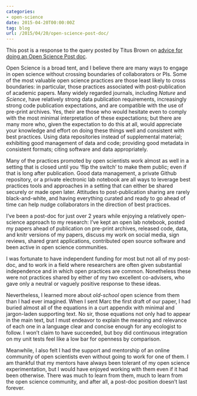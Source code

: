 ```yaml
---
categories:
- open-science
date: 2015-04-20T00:00:00Z
tag: blog
url: /2015/04/20/open-science-post-doc/
---
```


This post is a response to the query posted by Titus Brown on [advice
for doing an Open Science Post doc](http://ivory.idyll.org/blog/2015-how-to-find-openscience-advisor.html).

Open Science is a broad tent, and I believe there are many ways to
engage in open science without crossing boundaries of collaborators or
PIs. Some of the most valuable open science practices are those least
likely to cross boundaries: in particular, those practices associated
with post-publication of academic papers.  Many widely regarded journals,
including _Nature_ and _Science_, have relatively strong data publication
requirements, increasingly strong code publication expectations, and are
compatible with the use of pre-print archives. Yes, their are those who
would hesitate even to comply with the most minimal interpretation of
these expectations; but there are many more who, given the expectation to
do this at all, would appreciate your knowledge and effort on doing these
things well and consistent with best practices. Using data repositories
instead of supplemental material; exhibiting good management of data
and code; providing good metadata in consistent formats; citing software
and data appropriately. 

Many of the practices promoted by open scientists work almost
as well in a setting that is closed until you 'flip the switch' to
make them public; even if that is long after publication. Good
data management, a private Github repository, or a private
electronic lab notebook are all ways to leverage best practices tools
and approaches in a setting that can either be shared securely or made
open later.  Attitudes to post-publication sharing are rarely black-and-white,
and having everything curated and ready to go ahead of time can help nudge
collaborators in the direction of best practices.

I've been a post-doc for just over 2 years while enjoying a relatively
open-science approach to my research: I've kept an open lab notebook,
posted my papers ahead of publication on pre-print archives, released
code, data, and knitr versions of my papers, discuss my work on social
media, sign reviews, shared grant applications, contributed open source
software and been active in open science communities.

I was fortunate to have independent funding for most but not
all of my post-doc, and to work in a field where researchers are often
given substantial independence and in which open practices are common.
Nonetheless these were not practices shared by either of my two excellent
co-advisers, who gave only a neutral or vaguely positive response to
these ideas.

Nevertheless, I learned more about _old-school_ open science from them
than I had ever imagined.  When I sent Marc the first draft of our paper,
I had buried almost all of the equations in a curt appendix with minimal
and jargon-laden supporting text. No sir, those equations not only had
to appear in the main text, but I must endeavor to explain the meaning
and relevance of each one in a language clear and concise enough for
any ecologist to follow.  I won't claim to have succeeded, but boy did
continuous integration on my unit tests feel like a low bar for openness
by comparison.

Meanwhile, I also felt I had the support and mentorship of an online community
of open scientists even without going to work for one of them.  I am thankful
that my mentors have always been tolerant of my open science experimentation,
but I would have enjoyed working with them even if it had been otherwise.
There was much to learn from them, much to learn from the open science community,
and after all, a post-doc position doesn't last forever.



